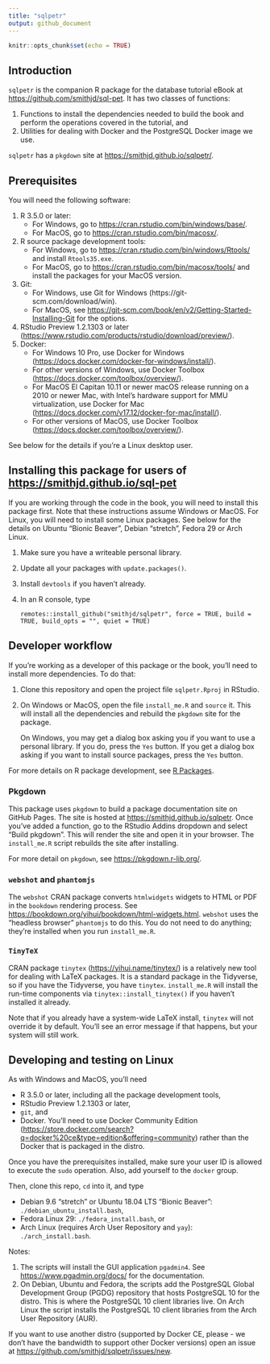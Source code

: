 ```yaml
---
title: "sqlpetr"
output: github_document
---
```


```r
knitr::opts_chunk$set(echo = TRUE)
```

## Introduction
`sqlpetr` is the companion R package for the database tutorial eBook at <https://github.com/smithjd/sql-pet>. It has two classes of functions:

1. Functions to install the dependencies needed to build the book and perform the operations covered in the tutorial, and
2. Utilities for dealing with Docker and the PostgreSQL Docker image we use.

`sqlpetr` has a `pkgdown` site at <https://smithjd.github.io/sqlpetr/>.

## Prerequisites
You will need the following software:

1. R 3.5.0 or later:
    * For Windows, go to <https://cran.rstudio.com/bin/windows/base/>.
    * For MacOS, go to <https://cran.rstudio.com/bin/macosx/>.
2. R source package development tools:
    * For Windows, go to <https://cran.rstudio.com/bin/windows/Rtools/> and install `Rtools35.exe`.
    * For MacOS, go to <https://cran.rstudio.com/bin/macosx/tools/> and install the packages for your MacOS version.
3. Git:
    * For Windows, use Git for Windows (https://git-scm.com/download/win).
    * For MacOS, see <https://git-scm.com/book/en/v2/Getting-Started-Installing-Git> for the options.
4. RStudio Preview 1.2.1303 or later (<https://www.rstudio.com/products/rstudio/download/preview/>).
5. Docker:
    * For Windows 10 Pro, use Docker for Windows (<https://docs.docker.com/docker-for-windows/install/>).
    * For other versions of Windows, use Docker Toolbox (<https://docs.docker.com/toolbox/overview/>).
    * For MacOS El Capitan 10.11 or newer macOS release running on a 2010 or newer Mac, with Intel’s hardware support for MMU virtualization, use Docker for Mac (<https://docs.docker.com/v17.12/docker-for-mac/install/>).
    * For other versions of MacOS, use Docker Toolbox (<https://docs.docker.com/toolbox/overview/>).

See below for the details if you're a Linux desktop user.

## Installing this package for users of <https://smithjd.github.io/sql-pet>
If you are working through the code in the book, you will need to install this package first. Note that these instructions assume Windows or MacOS. For Linux, you will need to install some Linux packages. See below for the details on Ubuntu "Bionic Beaver", Debian "stretch", Fedora 29 or Arch Linux.

1. Make sure you have a writeable personal library.
2. Update all your packages with `update.packages()`.
3. Install `devtools` if you haven't already. 
4. In an R console, type

    ```
    remotes::install_github("smithjd/sqlpetr", force = TRUE, build = TRUE, build_opts = "", quiet = TRUE)
    ```

## Developer workflow
If you're working as a developer of this package or the book, you'll need to install more dependencies. To do that:

1. Clone this repository and open the project file `sqlpetr.Rproj` in RStudio.
2. On Windows or MacOS, open the file `install_me.R` and `source` it. This will install all the dependencies and rebuild the `pkgdown` site for the package.

    On Windows, you may get a dialog box asking you if you want to use a personal library. If you do, press the `Yes` button. If you get a dialog box asking if you want to install source packages, press the `Yes` button.

For more details on R package development, see [R Packages](http://r-pkgs.had.co.nz/).

### Pkgdown
This package uses `pkgdown` to build a package documentation site on GitHub Pages. The site is hosted at <https://smithjd.github.io/sqlpetr>. Once you've added a function, go to the RStudio Addins dropdown and select "Build pkgdown". This will render the site and open it in your browser. The `install_me.R` script rebuilds the site after installing.

For more detail on `pkgdown`, see <https://pkgdown.r-lib.org/>.

### `webshot` and `phantomjs`
The `webshot` CRAN package converts `htmlwidgets` widgets to HTML or PDF in the `bookdown` rendering process. See <https://bookdown.org/yihui/bookdown/html-widgets.html>. `webshot` uses the "headless browser" `phantomjs` to do this. You do not need to do anything; they're installed when you run `install_me.R`.

### `TinyTeX`
CRAN package `tinytex` (<https://yihui.name/tinytex/>) is a relatively new tool for dealing with LaTeX packages. It is a standard package in the Tidyverse, so if you have the Tidyverse, you have `tinytex`. `install_me.R` will install the run-time components via `tinytex::install_tinytex()` if you haven't installed it already. 

Note that if you already have a system-wide LaTeX install, `tinytex` will not override it by default. You'll see an error message if that happens, but your system will still work.

## Developing and testing on Linux
As with Windows and MacOS, you'll need

* R 3.5.0 or later, including all the package development tools, 
* RStudio Preview 1.2.1303 or later, 
* `git`, and
* Docker. You'll need to use Docker Community Edition (<https://store.docker.com/search?q=docker%20ce&type=edition&offering=community>) rather than the Docker that is packaged in the distro.

Once you have the prerequisites installed, make sure your user ID is allowed to execute the `sudo` operation. Also, add yourself to the `docker` group.

Then, clone this repo, `cd` into it, and type

* Debian 9.6 "stretch" or Ubuntu 18.04 LTS "Bionic Beaver": `./debian_ubuntu_install.bash`,
* Fedora Linux 29: `./fedora_install.bash`, or
* Arch Linux (requires Arch User Repository and `yay`): `./arch_install.bash`.

Notes:

1. The scripts will install the GUI application `pgadmin4`. See <https://www.pgadmin.org/docs/> for the documentation.
2. On Debian, Ubuntu and Fedora, the scripts add the PostgreSQL Global Development Group (PGDG) repository that hosts PostgreSQL 10 for the distro. This is where the PostgreSQL 10 client libraries live. On Arch Linux the script installs the PostgreSQL 10 client libraries from the Arch User Repository (AUR). 
    
If you want to use another distro (supported by Docker CE, please - we don't have the bandwidth to support other Docker versions) open an issue at <https://github.com/smithjd/sqlpetr/issues/new>.

